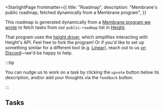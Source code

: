 

<StarlightPage
  frontmatter={{
    title: "Roadmap",
    description:
      "Membrane's public roadmap, fetched dynamically from a Membrane program",
  }}
>

This roadmap is generated dynamically from a <a href="https://www.membrane.io/share/membrane/public-roadmap"
target="_blank">Membrane program we wrote</a> to fetch tasks from our `public-roadmap` list in <a
href="https://height.app/product" target="_blank">Height</a>.

That program uses the <a href="https://www.membrane.io/share/membrane/height" target="_blank">height driver</a>, which
simplifies interacting with Height's API. Feel free to fork the program! Or if you'd like to set up something similar
for a different tool (e.g. <a href="https://linear.app" target="_blank">Linear</a>), reach out to us <a
href="https://discord.gg/4RHyJDV8kj" target="_blank">on Discord</a>—we'd be happy to help.

:::tip

You can nudge us to work on a task by clicking the `upvote` button below its description, and/or add your thoughts via
the `feedback` button.

:::

## Tasks

<PublicRoadmap />

</StarlightPage>
